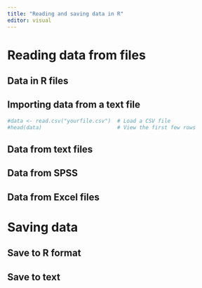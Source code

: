 ```yaml
---
title: "Reading and saving data in R"
editor: visual
---
```


# Reading data from files {#sec-r-read}

## Data in R files

## Importing data from a text file

```r
#data <- read.csv("yourfile.csv")  # Load a CSV file  
#head(data)                        # View the first few rows 
```

## Data from text files

## Data from SPSS

## Data from Excel files

# Saving data {#sec-r-save}

## Save to R format

## Save to text

# 
